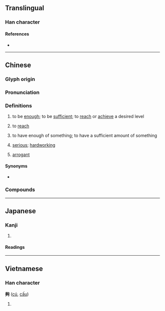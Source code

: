 {{also|够}}
{{character info/new}}
==Translingual==

===Han character===
{{Han char|rn=36|rad=夕|as=08|sn=11|four=27220|canj=NNPR|ids=⿰多句}}

====References====
* {{Han ref|kx=0247.100|dkj=05777|dj=0491.120|hdz=20864.050|uh=5920|ud=22816|bh=B0F7|bd=45303}}

----

==Chinese==
{{zh-forms|t2=够|alt=彀}}

===Glyph origin===
{{Han etym}}

===Pronunciation===
{{zh-pron
|m=gòu
|c=gau3
|h=pfs=kieu
|md=
|mn=kàu/qz:kiò/xm,zz:kò͘
|mn_note=kàu - vernacular; kiò/kò͘ - literary
|mn-t=gou3/gao3
|mn-t_note=gou3 - literary; gao3 - vernacular
|w=
|mc=y
|oc=y
|cat=a
}}

===Definitions===
{{zh-hanzi}}

# to be [[enough]]; to be [[sufficient]]; to [[reach]] or [[achieve]] a desired level
#: {{zh-x|我 的 錢 不夠。|I don't have enough money.}}
#: {{zh-x|一個 就 夠 了。|One is enough.}}
#: {{zh-x|他們 說 沒 吃 夠。|They say that they're still hungry. (''lit.'' They say that they didn't eat '''enough'''.)}}
# to [[reach]]
#: {{zh-x|夠 不 著|can't reach}}
# to have enough of something; to have a sufficient amount of something
#: {{zh-x|佢 唔 夠膽 食 鳳爪。|He doesn't have enough guts to try chicken feet.|C}}
#: {{zh-x|我 夠 了。|I'm fine./I don't need more.}}
# {{lb|zh|Hakka}} [[serious]]; [[hardworking]]
# {{lb|zh|Hakka}} [[arrogant]]

====Synonyms====
* {{qualifier|Hakka}} {{zh-l|罅|tr=la}}

===Compounds===
{{zh-der|夠味|夠分量|不夠格|儘夠|夠嗆|夥夠|夠面子|夠瞧的|夠情調|不夠味|不夠料|僅夠|夠本|夠不上|不夠|夠義氣|夠朋友|夠數|夠勁|夠交情|夠過兒|夠格|不夠眼光|夠受|不夠瞧|不夠數兒|足夠|能夠}}

{{zh-cat|Beginning}}

----

==Japanese==

===Kanji===
{{ja-kanji|grade=|rs=夕08}}

# {{defn|lang=ja|sort=夕08}}

====Readings====
{{ja-readings
|goon=く
|kanon=こう
|kun=あつ-まる, おお-い<おほ-い
}}

----

==Vietnamese==

===Han character===
'''夠''' ([[cú]], [[cấu]])

# {{defn|lang=vi}}

{{cln|vi|Han tu}}
